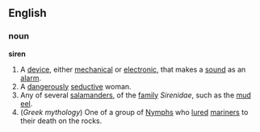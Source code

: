 ==English==
===noun===
'''siren'''
{{wikipedia}}
#A [[device]], either [[mechanical]] or [[electronic]], that makes a [[sound]] as an [[alarm]].
#A [[dangerous]]ly [[seductive]] woman.
#Any of several [[salamander]]s, of the [[family]] ''Sirenidae'', such as the [[mud eel]].
#(''Greek mythology'') One of a group of [[Nymph]]s who [[lure]]d [[mariner]]s to their death on the rocks.